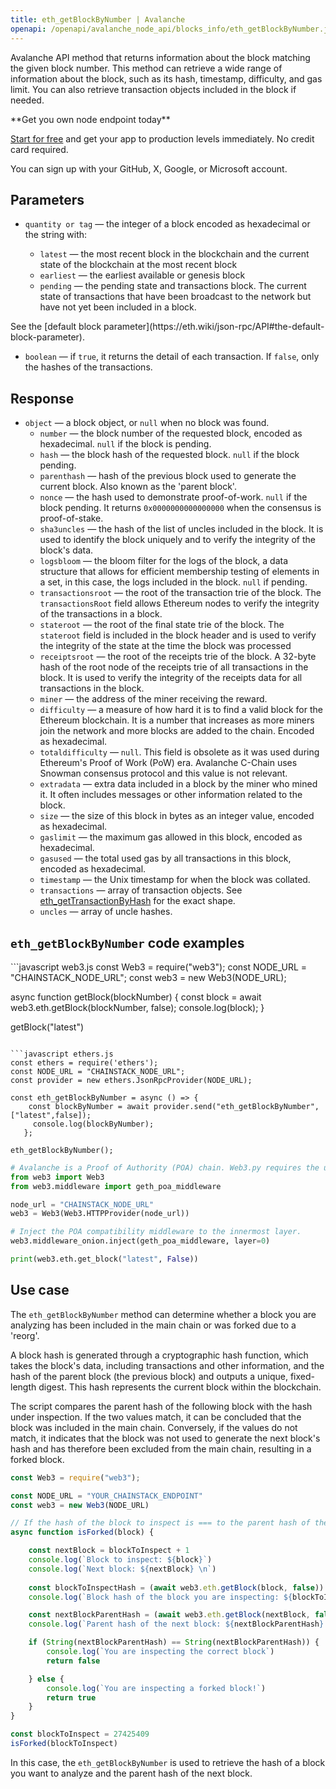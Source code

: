 ```yaml
---
title: eth_getBlockByNumber | Avalanche
openapi: /openapi/avalanche_node_api/blocks_info/eth_getBlockByNumber.json POST /8763cb5a211e1d4345acd51bde484c00/ext/bc/C/rpc
---
```


Avalanche API method that returns information about the block matching the given block number. This method can retrieve a wide range of information about the block, such as its hash, timestamp, difficulty, and gas limit. You can also retrieve transaction objects included in the block if needed.

<Check>
**Get you own node endpoint today**

[Start for free](https://console.chainstack.com/) and get your app to production levels immediately. No credit card required.

You can sign up with your GitHub, X, Google, or Microsoft account.
</Check>


## Parameters

* `quantity or tag` — the integer of a block encoded as hexadecimal or the string with:

  + `latest` — the most recent block in the blockchain and the current state of the blockchain at the most recent block
  + `earliest` — the earliest available or genesis block
  + `pending` — the pending state and transactions block. The current state of transactions that have been broadcast to the network but have not yet been included in a block.

<Note>
See the [default block parameter](https://eth.wiki/json-rpc/API#the-default-block-parameter).
</Note>

* `boolean` — if `true`, it returns the detail of each transaction. If `false`, only the hashes of the transactions.

## Response

* `object` — a block object, or `null` when no block was found.
  + `number` — the block number of the requested block, encoded as hexadecimal. `null` if the block is pending.
  + `hash` — the block hash of the requested block. `null` if the block pending.
  + `parenthash` — hash of the previous block used to generate the current block. Also known as the 'parent block'.
  + `nonce` — the hash used to demonstrate proof-of-work. `null` if the block pending. It returns `0x0000000000000000` when the consensus is proof-of-stake.
  + `sha3uncles` — the hash of the list of uncles included in the block. It is used to identify the block uniquely and to verify the integrity of the block's data.
  + `logsbloom` — the bloom filter for the logs of the block, a data structure that allows for efficient membership testing of elements in a set, in this case, the logs included in the block. `null` if pending.
  + `transactionsroot` — the root of the transaction trie of the block. The `transactionsRoot` field allows Ethereum nodes to verify the integrity of the transactions in a block.
  + `stateroot` — the root of the final state trie of the block. The `stateroot` field is included in the block header and is used to verify the integrity of the state at the time the block was processed
  + `receiptsroot` — the root of the receipts trie of the block. A 32-byte hash of the root node of the receipts trie of all transactions in the block. It is used to verify the integrity of the receipts data for all transactions in the block.
  + `miner` — the address of the miner receiving the reward.
  + `difficulty` — a measure of how hard it is to find a valid block for the Ethereum blockchain. It is a number that increases as more miners join the network and more blocks are added to the chain. Encoded as hexadecimal.
  + `totaldifficulty` — `null`. This field is obsolete as it was used during Ethereum's Proof of Work (PoW) era. Avalanche C-Chain uses Snowman consensus protocol and this value is not relevant.
  + `extradata` — extra data included in a block by the miner who mined it. It often includes messages or other information related to the block.
  + `size` — the size of this block in bytes as an integer value, encoded as hexadecimal.
  + `gaslimit` — the maximum gas allowed in this block, encoded as hexadecimal.
  + `gasused` — the total used gas by all transactions in this block, encoded as hexadecimal.
  + `timestamp` — the Unix timestamp for when the block was collated.
  + `transactions` — array of transaction objects. See [eth\_getTransactionByHash](/reference/avalanche-gettransactionbyhash) for the exact shape.
  + `uncles` — array of uncle hashes.

## `eth_getBlockByNumber` code examples

<CodeGroup>
```javascript web3.js
const Web3 = require("web3");
const NODE_URL = "CHAINSTACK_NODE_URL";
const web3 = new Web3(NODE_URL);

async function getBlock(blockNumber) {
    const block = await web3.eth.getBlock(blockNumber, false);
    console.log(block);
  }
  
getBlock("latest")
```

```javascript ethers.js
const ethers = require('ethers');
const NODE_URL = "CHAINSTACK_NODE_URL";
const provider = new ethers.JsonRpcProvider(NODE_URL);

const eth_getBlockByNumber = async () => {
    const blockByNumber = await provider.send("eth_getBlockByNumber", ["latest",false]);
     console.log(blockByNumber);
   };

eth_getBlockByNumber();
```

```python web3.py
# Avalanche is a Proof of Authority (POA) chain. Web3.py requires the use of the POA compatibility middleware.
from web3 import Web3
from web3.middleware import geth_poa_middleware

node_url = "CHAINSTACK_NODE_URL"
web3 = Web3(Web3.HTTPProvider(node_url))

# Inject the POA compatibility middleware to the innermost layer.
web3.middleware_onion.inject(geth_poa_middleware, layer=0)

print(web3.eth.get_block("latest", False))
```
</CodeGroup>


## Use case

The `eth_getBlockByNumber` method can determine whether a block you are analyzing has been included in the main chain or was forked due to a 'reorg'.

A block hash is generated through a cryptographic hash function, which takes the block's data, including transactions and other information, and the hash of the parent block (the previous block) and outputs a unique, fixed-length digest. This hash represents the current block within the blockchain.

The script compares the parent hash of the following block with the hash under inspection. If the two values match, it can be concluded that the block was included in the main chain. Conversely, if the values do not match, it indicates that the block was not used to generate the next block's hash and has therefore been excluded from the main chain, resulting in a forked block.

```javascript index.js
const Web3 = require("web3");

const NODE_URL = "YOUR_CHAINSTACK_ENDPOINT"
const web3 = new Web3(NODE_URL)

// If the hash of the block to inspect is === to the parent hash of the next block, then this is not a forked block.
async function isForked(block) {

    const nextBlock = blockToInspect + 1
    console.log(`Block to inspect: ${block}`)
    console.log(`Next block: ${nextBlock} \n`)
    
    const blockToInspectHash = (await web3.eth.getBlock(block, false)).hash
    console.log(`Block hash of the block you are inspecting: ${blockToInspectHash} \n`)

    const nextBlockParentHash = (await web3.eth.getBlock(nextBlock, false)).parentHash
    console.log(`Parent hash of the next block: ${nextBlockParentHash} \n`)

    if (String(nextBlockParentHash) == String(nextBlockParentHash)) {
        console.log(`You are inspecting the correct block`)
        return false

    } else {
        console.log(`You are inspecting a forked block!`)
        return true
    }
}

const blockToInspect = 27425409
isForked(blockToInspect)
```

In this case, the `eth_getBlockByNumber` is used to retrieve the hash of a block you want to analyze and the parent hash of the next block.
